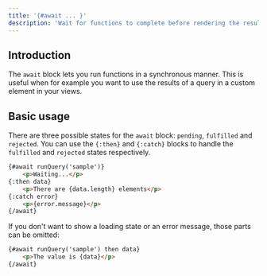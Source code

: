 ```yaml
---
title: '{#await ... }'
description: 'Wait for functions to complete before rendering the result'
---
```


## Introduction

The `await` block lets you run functions in a synchronous manner. This is useful when for example you want to use the results of a query in a custom element in your views.

## Basic usage

There are three possible states for the `await` block: `pending`, `fulfilled` and `rejected`. You can use the `{:then}` and `{:catch}` blocks to handle the `fulfilled` and `rejected` states respectively.

```html
{#await runQuery('sample')}
    <p>Waiting...</p>
{:then data}
    <p>There are {data.length} elements</p>
{:catch error}
    <p>{error.message}</p>
{/await}
```

If you don't want to show a loading state or an error message, those parts can be omitted:

```html
{#await runQuery('sample') then data}
    <p>The value is {data}</p>
{/await}
```